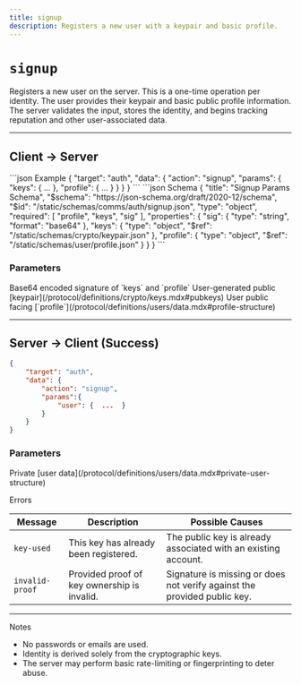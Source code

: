 ```yaml
---
title: signup
description: Registers a new user with a keypair and basic profile.
---
```


# `signup`

Registers a new user on the server. This is a one-time operation per identity. The user provides their keypair and basic public profile information. The server validates the input, stores the identity, and begins tracking reputation and other user-associated data.

---

## Client → Server

<CodeGroup>
```json Example
{
    "target": "auth",
    "data": {
        "action": "signup",
        "params": {
            "keys": {  ...  },
            "profile": {  ...  }
        }
    }
}
```
```json Schema
{
    "title": "Signup Params Schema",
    "$schema": "https://json-schema.org/draft/2020-12/schema",
    "$id": "/static/schemas/comms/auth/signup.json",
    "type": "object",
    "required": [
        "profile", "keys", "sig"
    ],
    "properties": {
        "sig": {
            "type": "string",
            "format": "base64"
        },
        "keys": {
            "type": "object",
            "$ref": "/static/schemas/crypto/keypair.json"
        },
        "profile": {
            "type": "object",
            "$ref": "/static/schemas/user/profile.json"
        }
    }
}
```
</CodeGroup>

### Parameters

<ParamField body="sig" type="string" required>
    Base64 encoded signature of `keys` and `profile`
</ParamField>
<ParamField body="keys" type="object" required>
    User-generated public [keypair](/protocol/definitions/crypto/keys.mdx#pubkeys)
</ParamField>
<ParamField body="profile" type="object" required>
    User public facing [`profile`](/protocol/definitions/users/data.mdx#profile-structure)
</ParamField>

---

## Server → Client (Success)

```json Example
{
    "target": "auth",
    "data": {
        "action": "signup",
        "params":{
            "user": {  ...  }
        }
    }
}
```

### Parameters

<ParamField body="user" type="object" required>
    Private [user data](/protocol/definitions/users/data.mdx#private-user-structure)
</ParamField>

<Danger>Errors</Danger>

| Message          | Description                                    | Possible Causes                                                           |
|------------------|------------------------------------------------|---------------------------------------------------------------------------|
| `key-used`       | This key has already been registered.          | The public key is already associated with an existing account.            |
| `invalid-proof`  | Provided proof of key ownership is invalid.    | Signature is missing or does not verify against the provided public key.  |

---

<Note>Notes</Note>

- No passwords or emails are used.
- Identity is derived solely from the cryptographic keys.
- The server may perform basic rate-limiting or fingerprinting to deter abuse.
